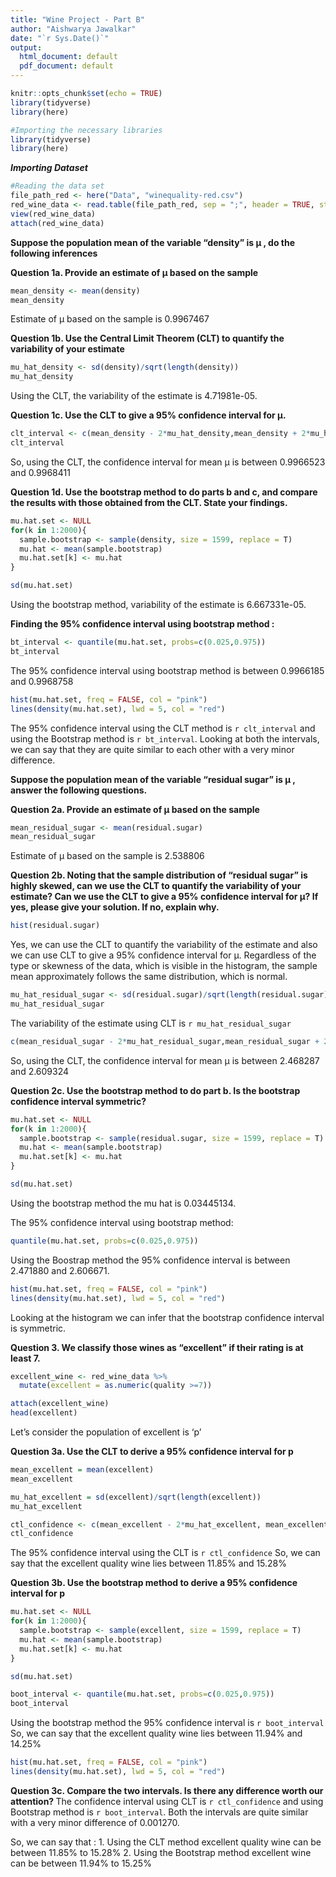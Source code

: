 ---
title: "Wine Project - Part B"
author: "Aishwarya Jawalkar"
date: "`r Sys.Date()`"
output:
  html_document: default
  pdf_document: default
---

```{r setup, include=FALSE}
knitr::opts_chunk$set(echo = TRUE)
library(tidyverse)
library(here)
```

```{r}
#Importing the necessary libraries
library(tidyverse)
library(here)

```

***Importing Dataset***

```{r include=TRUE}

#Reading the data set
file_path_red <- here("Data", "winequality-red.csv")
red_wine_data <- read.table(file_path_red, sep = ";", header = TRUE, stringsAsFactors = FALSE)
view(red_wine_data)
attach(red_wine_data)

```

**Suppose the population mean of the variable “density” is μ , do the following inferences**

**Question 1a. Provide an estimate of μ based on the sample **

```{r include=TRUE}

mean_density <- mean(density)
mean_density

```

Estimate of μ based on the sample is 0.9967467

**Question 1b. Use the Central Limit Theorem (CLT) to quantify the variability of your estimate **

```{r include=TRUE}

mu_hat_density <- sd(density)/sqrt(length(density))
mu_hat_density

```

Using the CLT, the variability of the estimate is 4.71981e-05.

**Question 1c. Use the CLT to give a 95% confidence interval for μ. **

```{r include=TRUE}

clt_interval <- c(mean_density - 2*mu_hat_density,mean_density + 2*mu_hat_density)
clt_interval

```
So, using the CLT, the confidence interval for mean μ is between 0.9966523 and 0.9968411

**Question 1d. Use the bootstrap method to do parts b and c, and compare the results with those obtained from the CLT. State your findings.**

```{r include=TRUE}
mu.hat.set <- NULL
for(k in 1:2000){
  sample.bootstrap <- sample(density, size = 1599, replace = T)
  mu.hat <- mean(sample.bootstrap)
  mu.hat.set[k] <- mu.hat
}

sd(mu.hat.set)

```
Using the bootstrap method, variability of the estimate is 6.667331e-05.

**Finding the 95% confidence interval using bootstrap method :**

```{r include=TRUE}

bt_interval <- quantile(mu.hat.set, probs=c(0.025,0.975))
bt_interval

```
The 95% confidence interval using bootstrap method is between 0.9966185 and 0.9968758

```{r include=TRUE}

hist(mu.hat.set, freq = FALSE, col = "pink")
lines(density(mu.hat.set), lwd = 5, col = "red")

```

The 95% confidence interval using the CLT method is `r clt_interval` and using the Bootstrap method is `r bt_interval`. Looking at both the intervals, we can say that they are quite similar to each other with a very minor difference.

**Suppose the population mean of the variable “residual sugar” is μ , answer the following questions.**

**Question 2a. Provide an estimate of μ based on the sample **

```{r include=TRUE}

mean_residual_sugar <- mean(residual.sugar)
mean_residual_sugar

```
Estimate of μ based on the sample is 2.538806

**Question 2b. Noting that the sample distribution of “residual sugar” is highly skewed, can we use the CLT to quantify the variability of your estimate? Can we use the CLT to give a 95% confidence interval for μ? If yes, please give your solution. If no, explain why.**

```{r include=TRUE}

hist(residual.sugar)

```

Yes, we can use the CLT to quantify the variability of the estimate and also we can use CLT to give a 95% confidence interval for μ. Regardless of the type or skewness of the data, which is visible in the histogram, the sample mean approximately follows the same distribution, which is normal.

```{r include=TRUE}

mu_hat_residual_sugar <- sd(residual.sugar)/sqrt(length(residual.sugar))
mu_hat_residual_sugar

```

The variability of the estimate using CLT is `r mu_hat_residual_sugar`

```{r include=TRUE}

c(mean_residual_sugar - 2*mu_hat_residual_sugar,mean_residual_sugar + 2*mu_hat_residual_sugar)

```
So, using the CLT, the confidence interval for mean μ is between 2.468287 and 2.609324

**Question 2c. Use the bootstrap method to do part b. Is the bootstrap confidence interval symmetric? **

```{r include=TRUE}

mu.hat.set <- NULL
for(k in 1:2000){
  sample.bootstrap <- sample(residual.sugar, size = 1599, replace = T)
  mu.hat <- mean(sample.bootstrap)
  mu.hat.set[k] <- mu.hat
}

sd(mu.hat.set)

```
Using the bootstrap method the mu hat is 0.03445134.

The 95% confidence interval using bootstrap method:

```{r include=TRUE}

quantile(mu.hat.set, probs=c(0.025,0.975))

```

Using the Boostrap method the 95% confidence interval is between 2.471880 and 2.606671.

```{r include=TRUE}

hist(mu.hat.set, freq = FALSE, col = "pink")
lines(density(mu.hat.set), lwd = 5, col = "red")

```

Looking at the histogram we can infer that the bootstrap confidence interval is symmetric.

**Question 3. We classify those wines as “excellent” if their rating is at least 7.**

```{r include=TRUE}

excellent_wine <- red_wine_data %>%
  mutate(excellent = as.numeric(quality >=7))

attach(excellent_wine)
head(excellent)

```

Let's consider the population of excellent is 'p'

**Question 3a. Use the CLT to derive a 95% confidence interval for p**

```{r include=TRUE}

mean_excellent = mean(excellent)
mean_excellent

mu_hat_excellent = sd(excellent)/sqrt(length(excellent))
mu_hat_excellent

ctl_confidence <- c(mean_excellent - 2*mu_hat_excellent, mean_excellent + 2*mu_hat_excellent)
ctl_confidence
```
The 95% confidence interval using the CLT is `r ctl_confidence`
So, we can say that the excellent quality wine lies between 11.85% and 15.28%

**Question 3b. Use the bootstrap method to derive a 95% confidence interval for p **

```{r include=TRUE}

mu.hat.set <- NULL
for(k in 1:2000){
  sample.bootstrap <- sample(excellent, size = 1599, replace = T)
  mu.hat <- mean(sample.bootstrap)
  mu.hat.set[k] <- mu.hat
}

sd(mu.hat.set)

boot_interval <- quantile(mu.hat.set, probs=c(0.025,0.975))
boot_interval

```
Using the bootstrap method the 95% confidence interval is `r boot_interval`
So, we can say that the excellent quality wine lies between 11.94% and 14.25%

```{r include=TRUE}
hist(mu.hat.set, freq = FALSE, col = "pink")
lines(density(mu.hat.set), lwd = 5, col = "red")
```

**Question 3c. Compare the two intervals. Is there any difference worth our attention? **
The confidence interval using CLT is `r ctl_confidence` and using Bootstrap method is `r boot_interval`. Both the intervals are quite similar with a very minor difference of 0.001270.

  
So, we can say that :
1. Using the CLT method excellent quality wine can be between 11.85% to 15.28%
2. Using the Bootstrap method excellent wine can be between 11.94% to 15.25%

